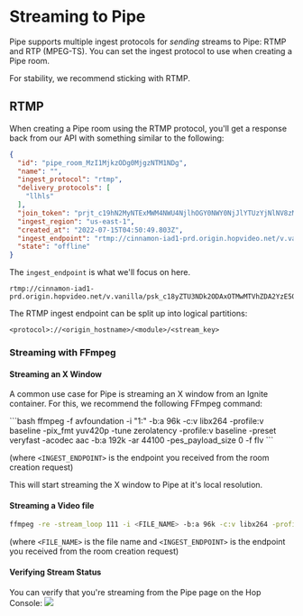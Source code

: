 # Streaming to Pipe


Pipe supports multiple ingest protocols for *sending* streams to Pipe: RTMP and RTP (MPEG-TS). You can set the ingest protocol to use when creating a Pipe room.

For stability, we recommend sticking with RTMP.

## RTMP
When creating a Pipe room using the RTMP protocol, you'll get a response back from our API with something similar to the following:

```json
{
  "id": "pipe_room_MzI1MjkzODg0MjgzNTM1NDg",
  "name": "",
  "ingest_protocol": "rtmp",
  "delivery_protocols": [
    "llhls"
  ],
  "join_token": "prjt_c19hN2MyNTExMWM4NWU4NjlhOGY0NWY0NjJlYTUzYjNlNV8zMjMyNTcwOTgxODk1Mzc3NA",
  "ingest_region": "us-east-1",
  "created_at": "2022-07-15T04:50:49.803Z",
  "ingest_endpoint": "rtmp://cinnamon-iad1-prd.origin.hopvideo.net/v.vanilla/psk_c18yZTU3NDk2ODAxOTMwMTVhZDA2YzE5OGVkMDBmYTQ3Nl8zMjMyNTcwOTgzMTUzNjY4OA",
  "state": "offline"
}
```

The `ingest_endpoint` is what we'll focus on here.

```
rtmp://cinnamon-iad1-prd.origin.hopvideo.net/v.vanilla/psk_c18yZTU3NDk2ODAxOTMwMTVhZDA2YzE5OGVkMDBmYTQ3Nl8zMjMyNTcwOTgzMTUzNjY4OA
```

The RTMP ingest endpoint can be split up into logical partitions:
```
<protocol>://<origin_hostname>/<module>/<stream_key>
```

### Streaming with FFmpeg

#### Streaming an X Window
A common use case for Pipe is streaming an X window from an Ignite container. For this, we recommend the following FFmpeg command:
<div style={{pre: {whiteSpace: "pre-wrap !important"}}}>
```bash
ffmpeg -f avfoundation -i "1:" -b:a 96k -c:v libx264 -profile:v baseline -pix_fmt yuv420p -tune zerolatency -profile:v baseline -preset veryfast -acodec aac -b:a 192k -ar 44100 -pes_payload_size 0 -f flv <INGEST_ENDPOINT>
```
</div>

(where `<INGEST_ENDPOINT>` is the endpoint you received from the room creation request)

This will start streaming the X window to Pipe at it's local resolution.

#### Streaming a Video file

```bash
ffmpeg -re -stream_loop 111 -i <FILE_NAME> -b:a 96k -c:v libx264 -profile:v baseline -pix_fmt yuv420p -tune zerolatency -profile:v baseline -preset veryfast -acodec aac -b:a 192k -ar 44100 -pes_payload_size 0 -f flv <INGEST_ENDPOINT>
```

(where `<FILE_NAME>` is the file name and `<INGEST_ENDPOINT>` is the endpoint you received from the room creation request)

#### Verifying Stream Status
You can verify that you're streaming from the Pipe page on the Hop Console:
<Image src={pipeConsole1}/>
